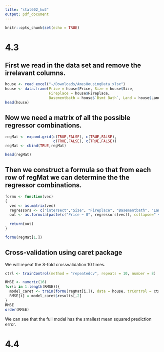 ```yaml
---
title: "stat602_hw2"
output: pdf_document
---
```


```r
knitr::opts_chunk$set(echo = TRUE)
```

# 4.3

## First we read in the data set and remove the irrelavant columns.
```r
house <- read_excel("~/Downloads/AmesHousingData.xlsx")
house <- data.frame(Price = house$Price, Size = house$Size,
                    Fireplace = house$Fireplace,
                    Basementbath = house$`Bsmt Bath`, Land = house$Land, intersect = 1)
head(house)
```

## Now we need a matrix of all the possible regressor combinations.
```r
regMat <- expand.grid(c(TRUE,FALSE), c(TRUE,FALSE),
                      c(TRUE,FALSE), c(TRUE,FALSE))
regMat <- cbind(TRUE,regMat)

head(regMat)
```

## Then we construct a formula so that from each row of regMat we can determine the the regressor combinations.
```r
formu <- function(vec)
{
  vec <- as.matrix(vec)
  regressors <- c("intersect","Size", "Fireplace", "Basementbath", "Land")
  out <- as.formula(paste(c("Price ~ 0", regressors[vec]), collapse=" + "))
  
  return(out)
}

formu(regMat[1,])
```

## Cross-validation using **caret** package

We will repeat the 8-fold crossvalidation 10 times.
```r
ctrl <- trainControl(method = "repeatedcv", repeats = 10, number = 8)

RMSE <- numeric(16)
for(i in 1:length(RMSE)){
  model_caret <- train(formu(regMat[i,]), data = house, trControl = ctrl, method = "lm")
  RMSE[i] = model_caret$results[,2]
}
RMSE
order(RMSE)
```
We can see that the full model has the smallest mean squared prediction error.

# 4.4

